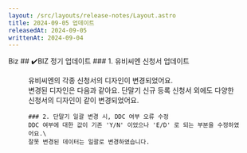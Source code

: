 ```yaml
---
layout: /src/layouts/release-notes/Layout.astro
title: 2024-09-05 업데이트
releasedAt: 2024-09-05
writtenAt: 2024-09-04
---
```



<Frame>
    <Badge style={'web'}>Biz</Badge>
    ## ✔️BIZ 정기 업데이트
    ### 1. 유비씨엔 신청서 업데이트
    <Figure src={newFormImg} caption={"신규 단말기 신규 등록 신청서"} width={700}/>
    유비씨엔의 각종 신청서의 디자인이 변경되었어요.
    <br/>
    변경된 디자인은 다음과 같아요. 단말기 신규 등록 신청서 외에도 다양한 신청서의 디자인이 같이 변경되었어요.
    <br/>

    ### 2. 단말기 일괄 변경 시, DDC 여부 오류 수정
    DDC 여부에 대한 값이 기존 'Y/N' 이었으나 'E/D' 로 되는 부분을 수정하였어요.\
    잘못 변경된 데이터는 일괄로 변경하였습니다.
</Frame>

